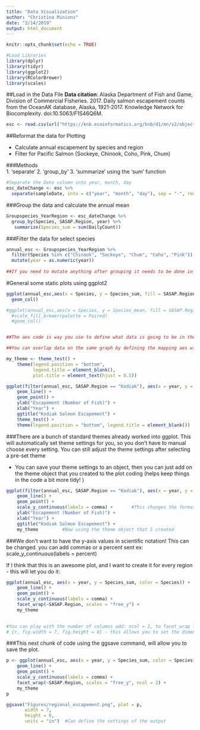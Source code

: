 ```yaml
---
title: "Data Visualization"
author: "Christina Minions"
date: "2/14/2019"
output: html_document
---
```


```r
knitr::opts_chunk$set(echo = TRUE)
```


```r
#Load Libraries
library(dplyr)
library(tidyr) 
library(ggplot2)
library(RColorBrewer) 
library(scales)

```

##Load in the Data File 
    **Data citation**: Alaska Department of Fish and Game, Division of Commercial Fisheries. 2017. Daily salmon escapement counts from the OceanAK database, Alaska, 1921-2017. Knowledge Network for Biocomplexity. doi:10.5063/F1S46Q6M.
    
```r
esc <- read.csv(url("https://knb.ecoinformatics.org/knb/d1/mn/v2/object/urn%3Auuid%3Af119a05b-bbe7-4aea-93c6-85434dcb1c5e", method = "libcurl"), stringsAsFactors = F)
```


##Reformat the data for Plotting 

  * Calculate annual escapement by species and region 
  * Filter for Pacific Salmon (Sockeye, Chinook, Coho, Pink, Chum)  

###Methods  
  1. 'separate'
  2. 'group_by'
  3. 'summarize' using the 'sum' function 

```r
#Separate the Date column into year, month, day 
esc_dateChange <- esc %>% 
  separate(sampleDate, into = c("year", "month", "day"), sep = "-", remove = F)

```

###Group the data and calculate the annual mean 
```r
Groupspecies_YearRegion <- esc_dateChange %>% 
  group_by(Species, SASAP.Region, year) %>% 
   summarize(Species_sum = sum(DailyCount))

```

###Filter the data for select species 
```r
annual_esc <- Groupspecies_YearRegion %>%  
  filter(Species %in% c("Chinook", "Sockeye", "Chum", "Coho", "Pink")) %>% 
  mutate(year = as.numeric(year))
  
##If you need to mutate anything after grouping it needs to be done in a sperate line, or it needs to be added into the pipe before grouping happens 

```


#General some static plots using ggplot2 
```r
ggplot(annual_esc,aes(x = Species, y = Species_sum, fill = SASAP.Region)) +
  geom_col()

#ggplot(annual_esc,aes(x = Species, y = Species_mean, fill = SASAP.Region)) +
  #scale_fill_brewer(palette = Paired)
  #geom_col()


##The aes code is way you use to define what data is going to be in the plot. You can either set the mapping with the ggplot function, or within whatever geom function you will be using. 

##You can overlap data on the same graph by defining the mapping aes within different geom functions. For example could have a histogram with a line gragh over top 
```


```r
my_theme <- theme_test() +
    theme(legend.position = "bottom", 
          legend.title = element_blank(),
          plot.title = element_text(hjust = 0.5))
```


```r
ggplot(filter(annual_esc, SASAP.Region == "Kodiak"), aes(x = year, y = Species_sum, color = Species)) +
    geom_line() +
    geom_point() + 
    ylab("Escapement (Number of Fish)") +
    xlab("Year") +
    ggtitle("Kodiak Salmon Escapement") +
    theme_test() +
    theme(legend.position = "bottom", legend.title = element_blank())
```

###There are a bunch of standard themes already worked into ggplot. This will automatically set theme settings for you, so you don't have to manual choose every setting. 
  You can still adjust the theme settings after selecting a pre-set theme  
  
  * You can save your theme settings to an object, then you can just add on the theme object that you created to the plot     coding (helps keep things in the code a bit more tidy! )

```r
ggplot(filter(annual_esc, SASAP.Region == "Kodiak"), aes(x = year, y = Species_sum, color = Species)) +
    geom_line() +
    geom_point() + 
    scale_y_continuous(labels = comma) +       #This changes the format of the y-axis numbers 
    ylab("Escapement (Number of Fish)") +
    xlab("Year") +
    ggtitle("Kodiak Salmon Escapement") +
    my_theme         #Now using the theme object that I created 
```

###We don't want to have the y-axis values in scientific notation! This can be changed. you can add commas or a percent sent ex: scale_y_continuous(labels = percent) 

If I think that this is an awesome plot, and I want to create it for every region - this will let you do it:
```r

ggplot(annual_esc, aes(x = year, y = Species_sum, color = Species)) +
    geom_line() +
    geom_point() + 
    scale_y_continuous(labels = comma) +  
    facet_wrap(~SASAP.Region, scales = "free_y") +
    my_theme
  

#You can play with the number of columns add: ncol = 2, to facet_wrap line. To the first line: 
# {r, fig.width = 7, fig.height = 8} - this allows you to set the dimensions of the plot. 


```

###This next chunk of code using the ggsave command, will allow you to save the plot. 
```r
p <- ggplot(annual_esc, aes(x = year, y = Species_sum, color = Species)) +
    geom_line() +
    geom_point() + 
    scale_y_continuous(labels = comma) +  
    facet_wrap(~SASAP.Region, scales = "free_y", ncol = 2) +
    my_theme
p

ggsave("Figures/regional_escapement.png", plot = p,
       width = 7, 
       height = 8,
       units = "in")  #Can define the settings of the output 
```





